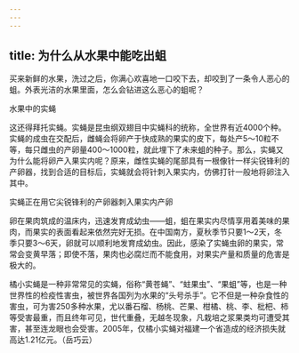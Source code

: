 ```yaml
---
---
---
```

title: 为什么从水果中能吃出蛆
---




买来新鲜的水果，洗过之后，你满心欢喜地一口咬下去，却咬到了一条令人恶心的蛆。外表光洁的水果里面，怎么会钻进这么恶心的蛆呢？

水果中的实蝇



这还得拜托实蝇。实蝇是昆虫纲双翅目中实蝇科的统称，全世界有近4000个种。实蝇的成虫在交配后，雌蝇会将卵产于快成熟的果实的皮下，每处产5～10粒不等，每只雌虫的产卵量400～1000粒，就此埋下了未来蛆的种子。那么，实蝇又为什么能将卵产入果实内呢？原来，雌性实蝇的尾部具有一根像针一样尖锐锋利的产卵器，找到合适的目标后，实蝇就会将针刺入果实内，仿佛打针一般地将卵注入其中。

实蝇正在用它尖锐锋利的产卵器刺入果实内产卵



卵在果肉筑成的温床内，迅速发育成幼虫——蛆，蛆在果实内尽情享用着美味的果肉，而果实的表面看起来依然完好无损。在中国南方，夏秋季节只要1～2天，冬季只要3～6天，卵就可以顺利地发育成幼虫。因此，感染了实蝇虫卵的果实，常常会变黄早落；即使不落，果肉也必腐烂而不能食用，对果实产量和质量的危害是极大的。

橘小实蝇是一种非常常见的实蝇，俗称“黄苍蝇”、“蛀果虫”、“果蛆”等，也是一种世界性的检疫性害虫，被世界各国列为水果的“头号杀手”。它不但是一种杂食性的害虫，可为害250多种水果，尤以番石榴、杨桃、芒果、柑橘、桃、李、枇杷、柿等受害最重，而且终年可见，世代重叠，无越冬现象，凡栽培之浆果类均可遭受其害，甚至连龙眼也会受害。2005年，仅橘小实蝇对福建一个省造成的经济损失就高达1.21亿元。（岳巧云）